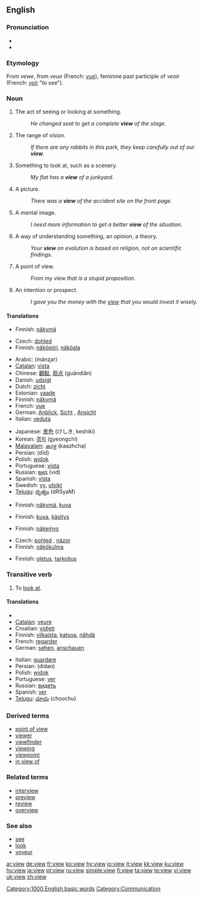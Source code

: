 {{wikipedia|dab=view (disambiguation)|view}}
==English==

{{rank|late|bed|living|531|view|although|knowledge|hath}}

===Pronunciation===
* {{IPA|/vjuː/}}
*{{audio|en-us-view.ogg|Audio (US)}}

===Etymology===
From {{AF.}} ''vewe'', from {{OF.}} ''veue'' (French: ''[[vue]]''), feminine past participle of ''veoir'' (French: ''[[voir]]'' "to see").

===Noun===
{{en-noun}}

# The act of seeing or looking at something.
#:''He changed seat to get a complete '''view''' of the stage.''
# The range of vision.
#:''If there are any rabbits in this park, they keep carefully out of our '''view'''.''
# Something to look at, such as a scenery.
#:''My flat has a '''view''' of a junkyard.''
# A picture.
#:''There was a '''view''' of the accident site on the front page.''
# A mental image.
#:''I need more information to get a better '''view''' of the situation.''
# A way of understanding something, an opinion, a theory.
#:''Your '''view''' on evolution is based on religion, not on scientific findings.''
# A point of view.
#:''From my view that is a stupid proposition.''
# An intention or prospect.
#:''I gave you the money with the [[view]] that you would invest it wisely.''

====Translations====
{{trans-top|seeing}}
*Finnish: [[näkymä]]
{{trans-bottom}}

{{trans-top|range of vision}}
*Czech: [[dohled]] {{m}}
*Finnish: [[näköpiiri]], [[näköala]]
{{trans-bottom}}

{{trans-top|something to look at}}
*Arabic: {{ARchar|[[منظر]]}} (mánʐar)
*[[Catalan]]: [[vista]] {{f}}
*Chinese: [[觀點]], [[观点]] (guāndiǎn)
*Danish: [[udsigt#Danish|udsigt]]
*Dutch: [[zicht]]
*Estonian: [[vaade]]
*Finnish: [[näkymä]]
*French: [[vue]] {{f}}
*German: [[Anblick]], [[Sicht]] {{f}}, [[Ansicht]] {{f}}
*Italian: [[veduta]] {{f}}
{{trans-mid}}
*Japanese: [[景色]] (けしき, keshiki)
*Korean: [[경치]] (gyeongchi)
*[[Malayalam]]: [[കാഴ്ച]] (kaazhcha)
*Persian: {{FAchar|[[دید]]}} (dīd)
*Polish: [[widok]] {{m}}
*Portuguese: [[vista]] {{f}}
*Russian: [[вид]] (vid) {{m}}
*Spanish: [[vista]] {{f}}
*Swedish: [[vy]], [[utsikt]]
*[[Telugu]]: [[దృశ్యం]] (dRSyaM)
{{trans-bottom}}

{{trans-top|picture}}
*Finnish: [[näkymä]], [[kuva]]
{{trans-bottom}}

{{trans-top|mental image}}
*Finnish: [[kuva]], [[käsitys]]
{{trans-bottom}}

{{trans-top|way of understanding}}
*Finnish: [[näkemys]]
{{trans-bottom}}

{{trans-top|point of view}}
*Czech: [[pohled]] {{m}}, [[názor]] {{m}}
*Finnish: [[näkökulma]]
{{trans-bottom}}

{{trans-top|intention}}
*Finnish: [[oletus]], [[tarkoitus]]
{{trans-bottom}}

===Transitive verb===
{{rfc-trverb|Transitive verb}}
{{en-verb}}

# To [[look at]].

====Translations====
{{top}}
*{{azb|görüş}}
*[[Catalan]]: [[veure]]
*Croatian: [[vidjeti]]
*Finnish: [[vilkaista]], [[katsoa]], [[nähdä]]
*French: [[regarder]]
*German: [[sehen]], [[anschauen]]
{{mid}}
*Italian: [[guardare]]
*Persian: {{FAchar|[[دیدن]]}} (didan)
*Polish: [[widok]]
*Portuguese: [[ver]]
*Russian: [[видеть]]
*Spanish: [[ver]]
*[[Telugu]]: [[చూచు]] (choochu)
{{bottom}}

===Derived terms===
*[[point of view]]
*[[viewer]]
*[[viewfinder]]
*[[viewing]]<!--noun, as in "a viewing of a property"-->
*[[viewpoint]]
*[[in view of]]

===Related terms===
*[[interview]]
*[[preview]]
*[[review]]
*[[overview]]

===See also===
*[[see]]
*[[look]]
*[[voyeur]]

[[Category:1000 English basic words]]
[[Category:Communication]]

[[ar:view]]
[[de:view]]
[[fr:view]]
[[ko:view]]
[[hy:view]]
[[io:view]]
[[it:view]]
[[kk:view]]
[[ku:view]]
[[hu:view]]
[[ja:view]]
[[pt:view]]
[[ru:view]]
[[simple:view]]
[[fi:view]]
[[ta:view]]
[[te:view]]
[[vi:view]]
[[uk:view]]
[[zh:view]]